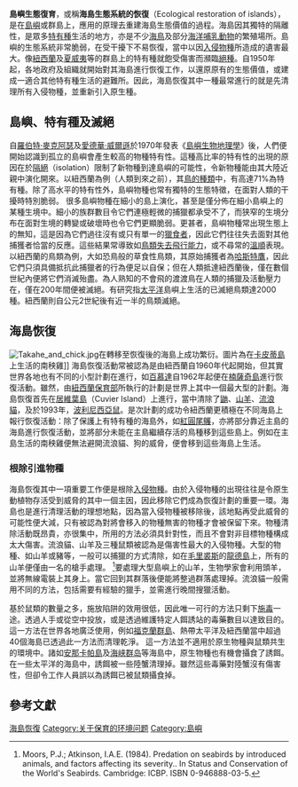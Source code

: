 '''島嶼生態復育'''，或稱'''海島生態系統的恢復'''（Ecological restoration of islands），是在[[島嶼|島嶼]]或群島上，應用{{link-en|復育生態學|Restoration ecology}}的原理去重建海島生態價值的過程。海島因其獨特的隔離性，是眾多[[特有種|特有種]]生活的地方，亦是不少[[海鳥|海鳥]]及部分[[海洋哺乳動物|海洋哺乳動物]]的繁殖場所。島嶼的生態系統非常脆弱，在受干擾下不易恢復，當中以因[[入侵物種|入侵物種]]所造成的遺害最大。像[[紐西蘭|紐西蘭]]及[[夏威夷|夏威夷]]等的群島上的特有種就飽受傷害而瀕臨[[絕種|絕種]]。自1950年起，各地政府及組織就開始對其海島進行恢復工作，以還原原有的生態價值，或建成一適合其他特有種生活的避難所。因此，海島恢復其中一種最常進行的就是先清理所有入侵物種，並重新引入原生種。

==島嶼、特有種及滅絕==
自[[羅伯特·麥克阿瑟|羅伯特·麥克阿瑟]]及[[愛德華·威爾遜|愛德華·威爾遜]]於1970年發表《[[島嶼生物地理學|島嶼生物地理學]]》後，人們便開始認識到孤立的島嶼會產生較高的物種特有性。這種高比率的特有性的出現的原因在於[[隔絕|隔絕]]（isolation）限制了新物種到達島嶼的可能性，令新物種能由其大陸近親中演化開來。以紐西蘭為例（人類到來之前），其[[紐西蘭鳥類列表|鳥的種類]]中，有高達71%為特有種。除了高水平的特有性外，島嶼物種也常有獨特的生態特徵，在面對人類的干擾時特別脆弱。
很多島嶼物種在細小的島上演化，甚至是僅分佈在細小島嶼上的某種生境中。細小的族群數目令它們連極輕微的捕獵都承受不了，而狭窄的生境分布在面對生境的轉變或破壞時也令它們更顯脆弱。更甚者，島嶼物種常出現生態上的無知，這是因為它們過往沒有或只有單一的[[獵食者|獵食者]]，因此它們往往失去面對其他捕獲者恰當的反應。這些結果常導致如[[不會飛的鳥|鳥類失去飛行能力]]，或不尋常的[[島嶼溫順|溫順]]表現。以紐西蘭的鳥類為例，大如恐鳥般的草食性鳥類，其原始捕獲者為[[哈斯特鷹|哈斯特鷹]]，因此它們只須具備抵抗此捕獵者的行為便足以自保；但在人類抵達紐西蘭後，僅在數個世紀內便將它們消滅殆盡。為人熟知的不會飛的渡渡鳥在人類的捕獵及活動壓力在，僅在200年間便被滅絕。有研究指[[太平洋|太平洋]]島嶼上生活的已滅絕鳥類達2000種。紐西蘭則自公元2世紀後有近一半的鳥類滅絕。

==海島恢復==
[[Image:Takahe_and_chick.jpg|thumb]]在轉移至恢復後的海島上成功繁衍。圖片為在[[卡皮蒂島|卡皮蒂島]]上生活的南秧雞]]
海島恢復活動常被認為是由紐西蘭自1960年代起開始，但其實世界各地也有不同的小型計劃在進行，如[[百慕達|百慕達]]自1962年起便在[[楠薩奇島|楠薩奇島]]進行恢復活動。雖然，由[[紐西蘭保育部|紐西蘭保育部]]所執行的計劃是世界上其中一個最大型的計劃。海島恢復首先在[[居維葉島|居維葉島]]（Cuvier Island）上進行，當中清除了[[鼬|鼬]]、[[山羊|山羊]]、[[流浪貓|流浪貓]]，及於1993年，[[波利尼西亞鼠|波利尼西亞鼠]]。是次計劃的成功令紐西蘭更積極在不同海島上報行恢復活動：除了保護上有特有種的海島外，如[[紅圓尾鸌|紅圓尾鸌]]，亦將部分靠近主島的海島進行恢復活動，並將部分未能在主島繼續存活的鳥種移到這些島上。例如在主島生活的南秧雞便無法避開流浪貓、狗的威脅，便會移到這些海島上生活。

===根除引進物種===
海島恢復其中一項重要工作便是根除[[入侵物種|入侵物種]]。由於入侵物種的出現往往是令原生動植物存活受到威脅的其中一個主因，因此移除它們成為恢復計劃的重要一環。海島也是進行清理活動的理想地點，因為當入侵物種被移除後，該地點再受此威脅的可能性便大減，只有被認為對將會移入的物種無害的物種才會被保留下來。物種清除活動既昂貴，亦很集中，所用的方法必須具針對性，而且不會對非目標物種構成太大傷害。流浪貓、山羊及三種鼠類被認為是傷害性最大的入侵物種。大型的物種、如山羊或豬等，一般可以捕獵的方式清除，如在[[毛里裘斯|毛里裘斯]]的[[龍德島|龍德島]]上，所有的山羊便僅由一名的槍手處理。
<ref>Moors, P.J.; Atkinson, I.A.E. (1984). Predation on seabirds by introduced animals, and factors affecting its severity.. In Status and Conservation of the World's Seabirds. Cambridge: ICBP. ISBN 0-946888-03-5.</ref>要處理大型島嶼上的山羊，生物學家會利用頭羊，並將無線電裝上其身上。當它回到其群落後便能將整過群落處理掉。流浪貓一般需用不同的方法，包括需要有經驗的獵手，並需進行晚間搜獵活動。

基於鼠類的數量之多，施放陷阱的效用很低，因此唯一可行的方法只剩下[[毒物|施毒]]一途。透過人手或從空中投放，或是透過維護特定人餌誘站的毒藥數目以達致目的。這一方法在世界各地廣泛使用，例如[[福克蘭群島|福克蘭群島]]、熱帶太平洋及紐西蘭當中超過40個海島已透過此一方法而清理乾淨。
這一方法並不適用於原生物種與鼠類共生的環境中。諸如[[安那卡帕島|安那卡帕島]]及[[海峡群岛_(加利福尼亚州)|海峡群岛]]等海島中，原生物種也有機會攝食了誘餌。在一些太平洋的海島中，誘餌被一些陸蟹清理掉。雖然這些毒藥對陸蟹沒有傷害性，但卻令工作人員誤以為誘餌已被鼠類攝食掉。

==參考文獻==
{{reflist}}

[[Category:海島恢復|]]
[[Category:关于保育的环境问题|Category:关于保育的环境问题]]
[[Category:島嶼|Category:島嶼]]